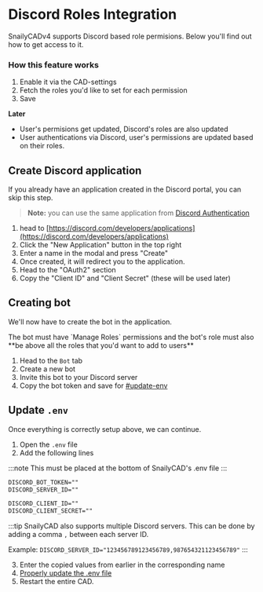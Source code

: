 # Discord Roles Integration

SnailyCADv4 supports Discord based role permisions. Below you'll find out how to get access to it.

### How this feature works

1. Enable it via the CAD-settings
2. Fetch the roles you'd like to set for each permission
3. Save

**Later**

- User's permisions get updated, Discord's roles are also updated
- User authentications via Discord, user's permissions are updated based on their roles.

## Create Discord application

If you already have an application created in the Discord portal, you can skip this step.

> **Note:** you can use the same application from [Discord Authentication](/docs/discord-integration/discord-authentication)

1. head to [https://discord.com/developers/applications](https://discord.com/developers/applications)
2. Click the "New Application" button in the top right
3. Enter a name in the modal and press "Create"
4. Once created, it will redirect you to the application.
5. Head to the "OAuth2" section
6. Copy the "Client ID" and "Client Secret" (these will be used later)

## Creating bot

We'll now have to create the bot in the application.

<span emoji="⚠">
  The bot must have `Manage Roles` permissions and the bot's role must also **be above all the roles
  that you'd want to add to users**
</span>

1. Head to the `Bot` tab
2. Create a new bot
3. Invite this bot to your Discord server
4. Copy the bot token and save for [#update-env](#update-env)

## Update `.env`

Once everything is correctly setup above, we can continue.

1. Open the `.env` file
2. Add the following lines

:::note
This must be placed at the bottom of SnailyCAD's .env file
:::

```txt
DISCORD_BOT_TOKEN=""
DISCORD_SERVER_ID=""

DISCORD_CLIENT_ID=""
DISCORD_CLIENT_SECRET=""
```


:::tip
SnailyCAD also supports multiple Discord servers. This can be done by adding a comma `,` between each server ID.

Example: `DISCORD_SERVER_ID="123456789123456789,987654321123456789"`
:::

3. Enter the copied values from earlier in the corresponding name
4. [Properly update the .env file](/docs/guides/how-to-properly-update-env)
5. Restart the entire CAD.

